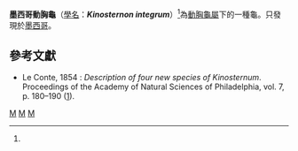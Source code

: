 {{Speciesbox
| genus = Kinosternon
| species = integrum
| authority = ([[John_Eatton_Le_Conte|Le Conte]], 1854, 1925
| status = LC
| image = Kinosternon integrum, Mexican Mud Turtle, Tamaulipas.jpg
| status_system = IUCN3.1
| status_ref =<ref name="Redlist">http://www.iucnredlist.org/apps/redlist/details/63671/0</ref>
| synonyms = 
* ''Kinosternum integrum'' <small>LeConte, 1854</small>
* ''Cinosternum integrum'' <small>Agassiz, 1857</small>
* ''Thyrosternum integrum'' <small>Agassiz, 1857</small>
* ''Thyrosternon integrum'' <small>Gray, 1858</small>
* ''Cinosternon integrum'' <small>Strauch, 1862</small>
* ''Kinosternon integrum'' <small>Müller, 1865</small>
* ''Swanka integra'' <small>Gray, 1870</small>
* ''Cinosternon rostellum'' <small>Bocourt, 1876</small>
* ''Cinosternon guanajuatense'' <small>Dugès, 1888</small>
* ''Cinosternum rostellum'' <small>Boulenger, 1889</small>
* ''Cinosternum scorpioides integrum'' <small>Siebenrock, 1904</small>
* ''Kinosternon scorpioides integrum'' <small>Ahl, 1934</small>
* ''Kinosternon intergrum'' <small>Dixon, 1960</small> ''([[ex_errore|ex errore]])''
* ''Cinosetum integrum'' <small>Gillet, 1995</small>
* ''Kinosternon ingegrum'' <small>Rogner, 1996</small> ''(ex errore)''
| synonyms_ref=<ref name="Fritz 2007">{{Cite journal |journal=Vertebrate Zoology |title=Checklist of Chelonians of the World |date=2007 |author=Fritz Uwe |coauthors=Peter Havaš |volume=57 |issue=2 |pages=254 |id=ISSN 18640-5755 |url=http://www.cnah.org/pdf_files/851.pdf |archiveurl=https://www.webcitation.org/5v20ztMND?url=http://www.cnah.org/pdf_files/851.pdf |archivedate=2010-12-17 |accessdate=29 May 2012 |deadurl=yes }}</ref>
}}

'''墨西哥動胸龜'''（[[學名|學名]]：'''''Kinosternon integrum'''''）<ref name="Redlist" />為[[動胸龜屬|動胸龜屬]]下的一種龜。只發現於[[墨西哥|墨西哥]]。

== 參考文獻 ==
{{Reflist}}

* Le Conte, 1854 : ''Description of four new species of Kinosternum''. Proceedings of the Academy of Natural Sciences of Philadelphia, vol. 7, p. 180–190 ([http://www.archive.org/details/proceedingsofac07acaduoft]).

{{Taxonbar}}

[[Category:動胸龜屬|M]]
[[Category:墨西哥爬行動物|M]]
[[Category:1824年描述的动物|M]]


{{Turtle-stub}}